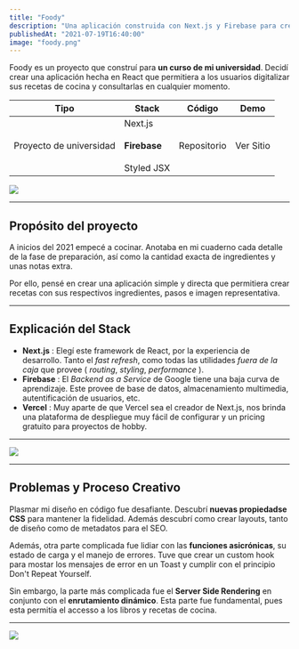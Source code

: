 ```yaml
---
title: "Foody"
description: "Una aplicación construida con Next.js y Firebase para crear libros de cocina y recetas."
publishedAt: "2021-07-19T16:40:00"
image: "foody.png"
---
```


Foody es un proyecto que construí para **un curso de mi universidad**. Decidí crear una aplicación hecha en React que permitiera a los usuarios digitalizar sus recetas de cocina y consultarlas en cualquier momento.

| Tipo | Stack  | Código | Demo  |
|------|--------|--------|-------|
| Proyecto de universidad | Next.js <br /> <br /> <strong>Firebase</strong> <br /> <br /> Styled JSX | <Anchor href="https://github.com/Railly/next-cooking-app" >Repositorio</Anchor> | <Anchor href="https://next-cooking-app.vercel.app/">Ver Sitio</Anchor> |

<Image 
	src="/foody.png"
	width={1764}
	height={1131}
/>

---

## Propósito del proyecto
A inicios del 2021 empecé a cocinar. Anotaba en mi cuaderno cada detalle de la fase de preparación, así como la cantidad exacta de ingredientes y unas notas extra. 

Por ello, pensé en crear una aplicación simple y directa que permitiera crear recetas con sus respectivos ingredientes, pasos e imagen representativa.

---

## Explicación del Stack
* **Next.js** : Elegí este framework de React, por la experiencia de desarrollo. Tanto el *fast refresh*, como todas las utilidades *fuera de la caja* que provee ( *routing*, *styling*, *performance* ). 
* **Firebase** : El *Backend as a Service* de Google tiene una baja curva de aprendizaje. Este provee de base de datos, almacenamiento multimedia, autentificación de usuarios, etc.
* **Vercel** : Muy aparte de que Vercel sea el creador de Next.js, nos brinda una plataforma de despliegue muy fácil de configurar y un pricing gratuito para proyectos de hobby. 

---

<Image 
	src="/foody-recipe.png"
	width={1792}
	height={977}
/>

---

## Problemas y Proceso Creativo
Plasmar mi diseño en código fue desafiante. Descubrí **nuevas propiedadse CSS** para mantener la fidelidad. Además descubrí como crear layouts, tanto de diseño como de metadatos para el SEO.

Además, otra parte complicada fue lidiar con las **funciones asicrónicas**, su estado de carga y el manejo de errores. Tuve que crear un custom hook para mostar los mensajes de error en un Toast y cumplir con el principio Don't Repeat Yourself.

Sin embargo, la parte más complicada fue el **Server Side Rendering** en conjunto con el **enrutamiento dinámico**. Esta parte fue fundamental, pues esta permitía el accesso a los libros y recetas de cocina.

---

<Image 
	src="/foody-login.png"
	width={1792}
	height={977}
/>



